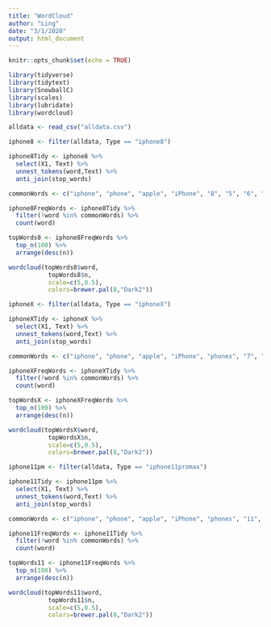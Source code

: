 ```yaml
---
title: "WordCloud"
author: "Ling"
date: "3/1/2020"
output: html_document
---
```


```r
knitr::opts_chunk$set(echo = TRUE)

library(tidyverse)
library(tidytext)
library(SnowballC)
library(scales)
library(lubridate)
library(wordcloud)
```

```r
alldata <- read_csv("alldata.csv")
```

```r
iphone8 <- filter(alldata, Type == "iphone8")

iphone8Tidy <- iphone8 %>%
  select(X1, Text) %>%
  unnest_tokens(word,Text) %>%
  anti_join(stop_words)

commonWords <- c("iphone", "phone", "apple", "iPhone", "8", "5", "6", "phones", "6s", "7")

iphone8FreqWords <- iphone8Tidy %>%
  filter(!word %in% commonWords) %>%
  count(word) 

topWords8 <- iphone8FreqWords %>%
  top_n(100) %>%
  arrange(desc(n))

wordcloud(topWords8$word,
           topWords8$n,
           scale=c(5,0.5), 
           colors=brewer.pal(8,"Dark2"))
```


```r
iphoneX <- filter(alldata, Type == "iphoneX")

iphoneXTidy <- iphoneX %>%
  select(X1, Text) %>%
  unnest_tokens(word,Text) %>%
  anti_join(stop_words)

commonWords <- c("iphone", "phone", "apple", "iPhone", "phones", "7", "6")

iphoneXFreqWords <- iphoneXTidy %>%
  filter(!word %in% commonWords) %>%
  count(word) 

topWordsX <- iphoneXFreqWords %>%
  top_n(100) %>%
  arrange(desc(n))

wordcloud(topWordsX$word,
           topWordsX$n,
           scale=c(5,0.5), 
           colors=brewer.pal(8,"Dark2"))
```


```r
iphone11pm <- filter(alldata, Type == "iphone11promax")

iphone11Tidy <- iphone11pm %>%
  select(X1, Text) %>%
  unnest_tokens(word,Text) %>%
  anti_join(stop_words)

commonWords <- c("iphone", "phone", "apple", "iPhone", "phones", "11", "7", "8")

iphone11FreqWords <- iphone11Tidy %>%
  filter(!word %in% commonWords) %>%
  count(word) 

topWords11 <- iphone11FreqWords %>%
  top_n(100) %>%
  arrange(desc(n))

wordcloud(topWords11$word,
           topWords11$n,
           scale=c(5,0.5), 
           colors=brewer.pal(8,"Dark2"))
```
